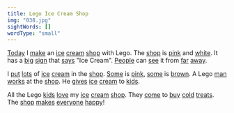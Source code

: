 ```yaml
---
title: Lego Ice Cream Shop
img: "038.jpg"
sightWords: []
wordType: "small"
---
```


<u>Today</u> I <u>make</u> an <u>ice</u> <u>cream</u> <u>shop</u> with Lego. The <u>shop</u> is <u>pink</u> and <u>white</u>. It has a <u>big</u> <u>sign</u> that <u>says</u> "Ice Cream". <u>People</u> can <u>see</u> it from <u>far</u> <u>away</u>.

I <u>put</u> <u>lots</u> of <u>ice</u> <u>cream</u> in the <u>shop</u>. <u>Some</u> is <u>pink</u>, <u>some</u> is <u>brown</u>. A Lego <u>man</u> <u>works</u> at the <u>shop</u>. He <u>gives</u> <u>ice</u> <u>cream</u> to <u>kids</u>.

All the Lego <u>kids</u> <u>love</u> my <u>ice</u> <u>cream</u> <u>shop</u>. They <u>come</u> to <u>buy</u> <u>cold</u> <u>treats</u>. The <u>shop</u> <u>makes</u> <u>everyone</u> <u>happy</u>!